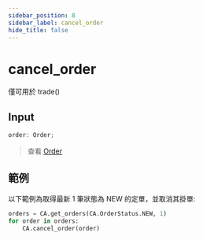```yaml
---
sidebar_position: 8
sidebar_label: cancel_order
hide_title: false
---
```



# cancel_order

<Highlight color="#ffba00"> 僅可用於 trade() </Highlight>

## Input

```typescript
order: Order;
```

> 查看 [Order](/docs/developer/api/python/ca-objects/order)

## 範例

以下範例為取得最新 1 筆狀態為 NEW 的定單，並取消其掛單:

```python
orders = CA.get_orders(CA.OrderStatus.NEW, 1)
for order in orders:
    CA.cancel_order(order)
```
